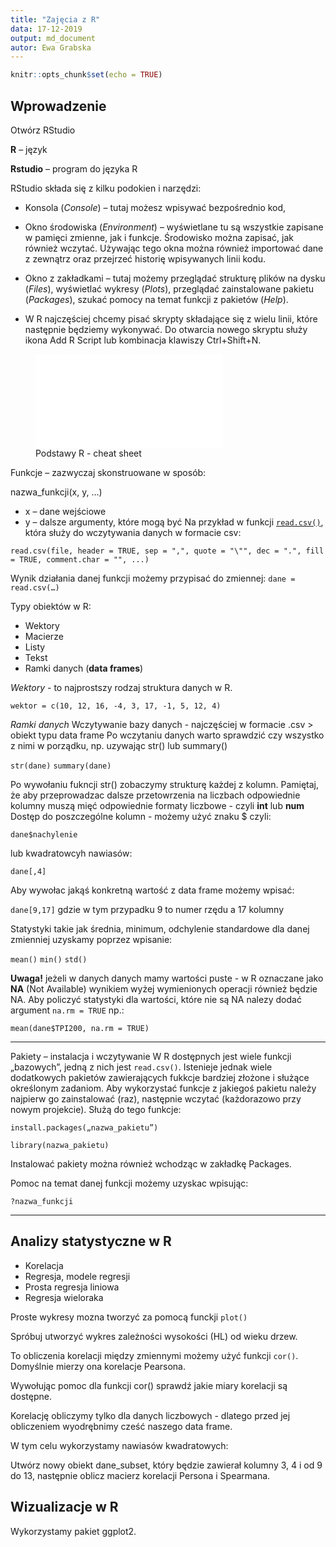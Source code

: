 ```yaml
---
title: "Zajęcia z R"
data: 17-12-2019
output: md_document
autor: Ewa Grabska
---
```


```r
knitr::opts_chunk$set(echo = TRUE)
```


## Wprowadzenie

Otwórz RStudio

**R** – język

**Rstudio** – program do języka R

RStudio składa się z kilku podokien i narzędzi: 

*	Konsola (*Console*) – tutaj możesz wpisywać bezpośrednio kod, 

*	Okno środowiska (*Environment*) – wyświetlane tu są wszystkie zapisane w pamięci zmienne, jak i funkcje. Środowisko można zapisać, jak również wczytać. Używając tego okna można również importować dane z zewnątrz oraz przejrzeć historię wpisywanych linii kodu. 

*	Okno z zakładkami – tutaj możemy przeglądać strukturę plików na dysku (*Files*), wyświetlać wykresy (*Plots*), przeglądać zainstalowane pakietu (*Packages*), szukać pomocy na temat funkcji z pakietów (*Help*). 

*	W R najczęściej chcemy pisać skrypty składające się z wielu linii, które następnie będziemy wykonywać. Do otwarcia nowego skryptu służy ikona Add R Script lub kombinacja klawiszy Ctrl+Shift+N. 

![Podstawy R - cheat sheet](base-r.pdf)

Funkcje – zazwyczaj skonstruowane w sposób:

nazwa_funkcji(x, y, …)

* x – dane wejściowe
* y – dalsze argumenty, które mogą być 
Na przykład w funkcji [`read.csv()`](https://stat.ethz.ch/R-manual/R-devel/library/utils/html/read.table.html), która służy do wczytywania danych w formacie csv:

```read.csv(file, header = TRUE, sep = ",", quote = "\"", dec = ".", fill = TRUE, comment.char = "", ...)```

Wynik działania danej funkcji możemy przypisać do zmiennej:
	`dane = read.csv(…)`

Typy obiektów w R:

*	Wektory 
*	Macierze
*	Listy
*	Tekst
*	Ramki danych (**data frames**)

*Wektory* - to najprostszy rodzaj struktura danych w R. 

  `wektor = c(10, 12, 16, -4, 3, 17, -1, 5, 12, 4)`

*Ramki danych* 
Wczytywanie bazy danych - najczęściej w formacie .csv > obiekt typu data frame
Po wczytaniu danych warto sprawdzić czy wszystko z nimi w porządku, np. uzywając str() lub summary()
  
  `str(dane)`
  `summary(dane)`

Po wywołaniu fukncji str() zobaczymy strukturę każdej z kolumn. Pamiętaj, że aby przeprowadzac dalsze przetowrzenia na liczbach odpowiednie kolumny muszą mięć odpowiednie formaty liczbowe - czyli **int** lub **num**
Dostęp do poszczególne kolumn - możemy użyć znaku $ czyli:

  `dane$nachylenie` 
  
lub kwadratowcyh nawiasów:
  
  `dane[,4]`

Aby wywołac jakąś konkretną wartość z data frame możemy wpisać:

  `dane[9,17]` gdzie w tym przypadku 9 to numer rzędu a 17 kolumny
  
  
Statystyki takie jak średnia, minimum, odchylenie standardowe dla danej zmienniej uzyskamy poprzez wpisanie:

  `mean()`
  `min()`
  `std()`
  
**Uwaga!** jeżeli w danych danych mamy wartości puste - w R oznaczane jako **NA** (Not Available) wynikiem wyżej wymienionych operacji również będzie NA. Aby policzyć statystyki dla wartości, które nie są NA nalezy dodać argument `na.rm = TRUE` np.:

  `mean(dane$TPI200, na.rm = TRUE)`

***  
Pakiety – instalacja i wczytywanie
W R dostępnych jest wiele funkcji „bazowych”, jedną z nich jest `read.csv()`. Istenieje jednak wiele dodatkowych pakietów zawierających fukkcje bardziej złożone i służące określonym zadaniom. Aby wykorzystać funkcje z jakiegoś pakietu należy najpierw go zainstalować (raz), następnie wczytać (każdorazowo przy nowym projekcie). Służą do tego funkcje:

`install.packages(„nazwa_pakietu”)`

`library(nazwa_pakietu)`

Instalować pakiety można również wchodząc w zakładkę Packages.

Pomoc na temat danej funkcji możemy uzyskac wpisując: 

  `?nazwa_funkcji`

*** 
## Analizy statystyczne w R

* Korelacja
* Regresja, modele regresji
* Prosta regresja liniowa
* Regresja wieloraka

Proste wykresy mozna tworzyć za pomocą funckji `plot()`

Spróbuj utworzyć wykres zależności wysokości (HL) od wieku drzew.

To obliczenia korelacji między zmiennymi możemy użyć funkcji `cor()`. Domyślnie mierzy ona korelacje Pearsona.

Wywołując pomoc dla funkcji cor() sprawdź jakie miary korelacji są dostępne.

Korelację obliczymy tylko dla danych liczbowych - dlatego przed jej obliczeniem wyodrębnimy cześć naszego data frame.

W tym celu wykorzystamy nawiasów kwadratowych:

Utwórz nowy obiekt dane_subset, który będzie zawierał kolumny 3, 4 i od 9 do 13, następnie oblicz macierz korelacji Persona i Spearmana.








## Wizualizacje w R
Wykorzystamy pakiet ggplot2. 




